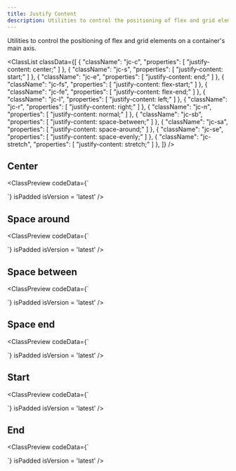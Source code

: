 ```yaml
---
title: Justify Content
description: Utilities to control the positioning of flex and grid elements on a container's main axis.
---
```



Utilities to control the positioning of flex and grid elements on a container's main axis.

<ClassList
  classData={[
    {
      "className": "jc-c",
      "properties": [
        "justify-content: center;"
      ]
    },
    {
      "className": "jc-s",
      "properties": [
        "justify-content: start;"
      ]
    },
    {
      "className": "jc-e",
      "properties": [
        "justify-content: end;"
      ]
    },
    {
      "className": "jc-fs",
      "properties": [
        "justify-content: flex-start;"
      ]
    },
    {
      "className": "jc-fe",
      "properties": [
        "justify-content: flex-end;"
      ]
    },
    {
      "className": "jc-l",
      "properties": [
        "justify-content: left;"
      ]
    },
    {
      "className": "jc-r",
      "properties": [
        "justify-content: right;"
      ]
    },
    {
      "className": "jc-n",
      "properties": [
        "justify-content: normal;"
      ]
    },
    {
      "className": "jc-sb",
      "properties": [
        "justify-content: space-between;"
      ]
    },
    {
      "className": "jc-sa",
      "properties": [
        "justify-content: space-around;"
      ]
    },
    {
      "className": "jc-se",
      "properties": [
        "justify-content: space-evenly;"
      ]
    },
    {
      "className": "jc-stretch",
      "properties": [
        "justify-content: stretch;"
      ]
    },
  ]}
/>

## Center

<ClassPreview
  codeData={`<div class="d-f jc-c mb-1">
    <div class="bg-pink h-4 mr-1 rad-1 p-2 w-4"></div>
    <div class="bg-pink h-4 mr-1 rad-1 p-2 w-4"></div>
    <div class="bg-pink h-4 mr-1 rad-1 p-2 w-4"></div>
  </div>`}
  isPadded
  isVersion = 'latest'
/>

## Space around

<ClassPreview
  codeData={`<div class="d-f jc-sa mb-1">
    <div class="bg-pink h-4 mr-1 rad-1 p-2 w-4"></div>
    <div class="bg-pink h-4 mr-1 rad-1 p-2 w-4"></div>
    <div class="bg-pink h-4 mr-1 rad-1 p-2 w-4"></div>
  </div>`}
  isPadded
  isVersion = 'latest'
/>

## Space between

<ClassPreview
  codeData={`<div class="d-f jc-sb mb-1">
    <div class="bg-pink h-4 mr-1 rad-1 p-2 w-4"></div>
    <div class="bg-pink h-4 mr-1 rad-1 p-2 w-4"></div>
    <div class="bg-pink h-4 mr-1 rad-1 p-2 w-4"></div>
  </div>`}
  isPadded
  isVersion = 'latest'
/>

## Space end

<ClassPreview
  codeData={`<div class="d-f jc-se mb-1">
    <div class="bg-pink h-4 mr-1 rad-1 p-2 w-4"></div>
    <div class="bg-pink h-4 mr-1 rad-1 p-2 w-4"></div>
    <div class="bg-pink h-4 mr-1 rad-1 p-2 w-4"></div>
  </div>`}
  isPadded
  isVersion = 'latest'
/>

## Start

<ClassPreview
  codeData={`<div class="d-f jc-s mb-1">
    <div class="bg-pink h-4 mr-1 rad-1 p-2 w-4"></div>
    <div class="bg-pink h-4 mr-1 rad-1 p-2 w-4"></div>
    <div class="bg-pink h-4 mr-1 rad-1 p-2 w-4"></div>
  </div>`}
  isPadded
  isVersion = 'latest'
/>

## End

<ClassPreview
  codeData={`<div class="d-f jc-e mb-1">
    <div class="bg-pink h-4 mr-1 rad-1 p-2 w-4"></div>
    <div class="bg-pink h-4 mr-1 rad-1 p-2 w-4"></div>
    <div class="bg-pink h-4 mr-1 rad-1 p-2 w-4"></div>
  </div>`}
  isPadded
  isVersion = 'latest'
/>